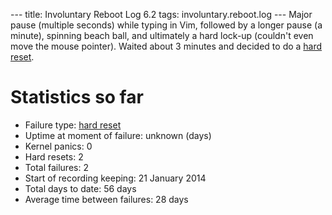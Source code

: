 ---
title: Involuntary Reboot Log 6.2
tags: involuntary.reboot.log
---
Major pause (multiple seconds) while typing in Vim, followed by a longer pause (a minute), spinning beach ball, and ultimately a hard lock-up (couldn't even move the mouse pointer). Waited about 3 minutes and decided to do a [[hard reset]].

= Statistics so far =

* Failure type: [[hard reset]]
* Uptime at moment of failure: unknown (days)
* Kernel panics: 0
* Hard resets: 2
* Total failures: 2
* Start of recording keeping: 21 January 2014
* Total days to date: 56 days
* Average time between failures: 28 days

